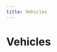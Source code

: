 ```yaml
---
title: Vehicles
---
```



# Vehicles

<div className="device-grid">
  <DeviceCard
    brand=""
    description="evNotify"
    thumbnail="/img/devices/vehicle/evnotify.jpg"
    capabilities={[]}
    requirements={[]}
    href="/docs/devices-next/vehicles/evnotify"
  />
  <DeviceCard
    brand=""
    description="Generic vehicle (without API)"
    thumbnail="/img/devices/vehicle/generic-vehicle-without-api.jpg"
    capabilities={[]}
    requirements={[]}
    href="/docs/devices-next/vehicles/generic-vehicle-without-api"
  />
  <DeviceCard
    brand=""
    description="ioBroker.bmw"
    thumbnail="/img/devices/vehicle/iobrokerbmw.jpg"
    capabilities={[]}
    requirements={[]}
    href="/docs/devices-next/vehicles/iobrokerbmw"
  />
  <DeviceCard
    brand=""
    description="ISO15118"
    thumbnail="/img/devices/vehicle/iso15118.jpg"
    capabilities={["iso151182"]}
    requirements={[]}
    href="/docs/devices-next/vehicles/iso15118"
  />
  <DeviceCard
    brand=""
    description="mg2mqtt"
    thumbnail="/img/devices/vehicle/mg2mqtt.jpg"
    capabilities={[]}
    requirements={[]}
    href="/docs/devices-next/vehicles/mg2mqtt"
  />
  <DeviceCard
    brand=""
    description="mz2mqtt"
    thumbnail="/img/devices/vehicle/mz2mqtt.jpg"
    capabilities={[]}
    requirements={[]}
    href="/docs/devices-next/vehicles/mz2mqtt"
  />
  <DeviceCard
    brand=""
    description="Open Vehicle Monitoring System"
    thumbnail="/img/devices/vehicle/open-vehicle-monitoring-system.jpg"
    capabilities={[]}
    requirements={[]}
    href="/docs/devices-next/vehicles/open-vehicle-monitoring-system"
  />
  <DeviceCard
    brand=""
    description="PSA Car Controller"
    thumbnail="/img/devices/vehicle/psa-car-controller.jpg"
    capabilities={[]}
    requirements={[]}
    href="/docs/devices-next/vehicles/psa-car-controller"
  />
  <DeviceCard
    brand=""
    description="Tesla BLE"
    thumbnail="/img/devices/vehicle/tesla-ble.jpg"
    capabilities={[]}
    requirements={[]}
    href="/docs/devices-next/vehicles/tesla-ble"
  />
  <DeviceCard
    brand=""
    description="TeslaLogger"
    thumbnail="/img/devices/vehicle/teslalogger.jpg"
    capabilities={[]}
    requirements={[]}
    href="/docs/devices-next/vehicles/teslalogger"
  />
  <DeviceCard
    brand=""
    description="TeslaMate"
    thumbnail="/img/devices/vehicle/teslamate.jpg"
    capabilities={[]}
    requirements={[]}
    href="/docs/devices-next/vehicles/teslamate"
  />
  <DeviceCard
    brand=""
    description="Tessie"
    thumbnail="/img/devices/vehicle/tessie.jpg"
    capabilities={[]}
    requirements={[]}
    href="/docs/devices-next/vehicles/tessie"
  />
  <DeviceCard
    brand=""
    description="Tronity"
    thumbnail="/img/devices/vehicle/tronity.jpg"
    capabilities={["sponsorship"]}
    requirements={[]}
    href="/docs/devices-next/vehicles/tronity"
  />
  <DeviceCard
    brand=""
    description="volvo2mqtt"
    thumbnail="/img/devices/vehicle/volvo2mqtt.jpg"
    capabilities={[]}
    requirements={[]}
    href="/docs/devices-next/vehicles/volvo2mqtt"
  />
  <DeviceCard
    brand="Aiways"
    description=""
    thumbnail="/img/devices/vehicle/aiways.jpg"
    capabilities={[]}
    requirements={[]}
    href="/docs/devices-next/vehicles/aiways"
  />
  <DeviceCard
    brand="Audi"
    description=""
    thumbnail="/img/devices/vehicle/audi.jpg"
    capabilities={[]}
    requirements={[]}
    href="/docs/devices-next/vehicles/audi"
  />
  <DeviceCard
    brand="BMW"
    description=""
    thumbnail="/img/devices/vehicle/bmw.jpg"
    capabilities={[]}
    requirements={[]}
    href="/docs/devices-next/vehicles/bmw"
  />
  <DeviceCard
    brand="Citroën"
    description=""
    thumbnail="/img/devices/vehicle/citroen.jpg"
    capabilities={[]}
    requirements={[]}
    href="/docs/devices-next/vehicles/citroen"
  />
  <DeviceCard
    brand="Dacia"
    description=""
    thumbnail="/img/devices/vehicle/dacia.jpg"
    capabilities={[]}
    requirements={[]}
    href="/docs/devices-next/vehicles/dacia"
  />
  <DeviceCard
    brand="DS"
    description=""
    thumbnail="/img/devices/vehicle/ds.jpg"
    capabilities={[]}
    requirements={[]}
    href="/docs/devices-next/vehicles/ds"
  />
  <DeviceCard
    brand="Fiat"
    description=""
    thumbnail="/img/devices/vehicle/fiat.jpg"
    capabilities={[]}
    requirements={[]}
    href="/docs/devices-next/vehicles/fiat"
  />
  <DeviceCard
    brand="Ford"
    description=""
    thumbnail="/img/devices/vehicle/ford.jpg"
    capabilities={[]}
    requirements={[]}
    href="/docs/devices-next/vehicles/ford"
  />
  <DeviceCard
    brand="Hyundai"
    description="Bluelink"
    thumbnail="/img/devices/vehicle/hyundai-bluelink.jpg"
    capabilities={[]}
    requirements={[]}
    href="/docs/devices-next/vehicles/hyundai-bluelink"
  />
  <DeviceCard
    brand="Jeep"
    description=""
    thumbnail="/img/devices/vehicle/jeep.jpg"
    capabilities={[]}
    requirements={[]}
    href="/docs/devices-next/vehicles/jeep"
  />
  <DeviceCard
    brand="Kia"
    description="Bluelink"
    thumbnail="/img/devices/vehicle/kia-bluelink.jpg"
    capabilities={[]}
    requirements={[]}
    href="/docs/devices-next/vehicles/kia-bluelink"
  />
  <DeviceCard
    brand="Mercedes-Benz"
    description=""
    thumbnail="/img/devices/vehicle/mercedes-benz.jpg"
    capabilities={[]}
    requirements={[]}
    href="/docs/devices-next/vehicles/mercedes-benz"
  />
  <DeviceCard
    brand="MG"
    description=""
    thumbnail="/img/devices/vehicle/mg.jpg"
    capabilities={[]}
    requirements={[]}
    href="/docs/devices-next/vehicles/mg"
  />
  <DeviceCard
    brand="Mini"
    description=""
    thumbnail="/img/devices/vehicle/mini.jpg"
    capabilities={[]}
    requirements={[]}
    href="/docs/devices-next/vehicles/mini"
  />
  <DeviceCard
    brand="Nissan"
    description="Ariya"
    thumbnail="/img/devices/vehicle/nissan-ariya.jpg"
    capabilities={[]}
    requirements={[]}
    href="/docs/devices-next/vehicles/nissan-ariya"
  />
  <DeviceCard
    brand="Nissan"
    description="Leaf"
    thumbnail="/img/devices/vehicle/nissan-leaf.jpg"
    capabilities={[]}
    requirements={[]}
    href="/docs/devices-next/vehicles/nissan-leaf"
  />
  <DeviceCard
    brand="Nissan"
    description="Leaf (pre 2019)"
    thumbnail="/img/devices/vehicle/nissan-leaf-pre-2019.jpg"
    capabilities={[]}
    requirements={[]}
    href="/docs/devices-next/vehicles/nissan-leaf-pre-2019"
  />
  <DeviceCard
    brand="NIU"
    description="E-Scooter"
    thumbnail="/img/devices/vehicle/niu-e-scooter.jpg"
    capabilities={[]}
    requirements={[]}
    href="/docs/devices-next/vehicles/niu-e-scooter"
  />
  <DeviceCard
    brand="Opel"
    description=""
    thumbnail="/img/devices/vehicle/opel.jpg"
    capabilities={[]}
    requirements={[]}
    href="/docs/devices-next/vehicles/opel"
  />
  <DeviceCard
    brand="Peugeot"
    description=""
    thumbnail="/img/devices/vehicle/peugeot.jpg"
    capabilities={[]}
    requirements={[]}
    href="/docs/devices-next/vehicles/peugeot"
  />
  <DeviceCard
    brand="Polestar"
    description=""
    thumbnail="/img/devices/vehicle/polestar.jpg"
    capabilities={[]}
    requirements={[]}
    href="/docs/devices-next/vehicles/polestar"
  />
  <DeviceCard
    brand="Renault"
    description=""
    thumbnail="/img/devices/vehicle/renault.jpg"
    capabilities={[]}
    requirements={[]}
    href="/docs/devices-next/vehicles/renault"
  />
  <DeviceCard
    brand="Seat"
    description="CupraConnect Gen3 (Ateca, Leon, Formentor, Tarraco)"
    thumbnail="/img/devices/vehicle/seat-cupraconnect-gen3-ateca-leon-formentor-tarraco.jpg"
    capabilities={[]}
    requirements={[]}
    href="/docs/devices-next/vehicles/seat-cupraconnect-gen3-ateca-leon-formentor-tarraco"
  />
  <DeviceCard
    brand="Seat"
    description="CupraConnect Gen4 (Born, Formentor, Tavascan)"
    thumbnail="/img/devices/vehicle/seat-cupraconnect-gen4-born-formentor-tavascan.jpg"
    capabilities={[]}
    requirements={[]}
    href="/docs/devices-next/vehicles/seat-cupraconnect-gen4-born-formentor-tavascan"
  />
  <DeviceCard
    brand="Skoda"
    description="Enyaq"
    thumbnail="/img/devices/vehicle/skoda-enyaq.jpg"
    capabilities={[]}
    requirements={[]}
    href="/docs/devices-next/vehicles/skoda-enyaq"
  />
  <DeviceCard
    brand="Smart"
    description=""
    thumbnail="/img/devices/vehicle/smart.jpg"
    capabilities={[]}
    requirements={[]}
    href="/docs/devices-next/vehicles/smart"
  />
  <DeviceCard
    brand="Smart"
    description="EQ"
    thumbnail="/img/devices/vehicle/smart-eq.jpg"
    capabilities={[]}
    requirements={[]}
    href="/docs/devices-next/vehicles/smart-eq"
  />
  <DeviceCard
    brand="Tesla"
    description=""
    thumbnail="/img/devices/vehicle/tesla.jpg"
    capabilities={[]}
    requirements={[]}
    href="/docs/devices-next/vehicles/tesla"
  />
  <DeviceCard
    brand="Toyota"
    description=""
    thumbnail="/img/devices/vehicle/toyota.jpg"
    capabilities={[]}
    requirements={[]}
    href="/docs/devices-next/vehicles/toyota"
  />
  <DeviceCard
    brand="Volkswagen"
    description="We Connect ID"
    thumbnail="/img/devices/vehicle/volkswagen-we-connect-id.jpg"
    capabilities={[]}
    requirements={[]}
    href="/docs/devices-next/vehicles/volkswagen-we-connect-id"
  />
  <DeviceCard
    brand="Volvo"
    description=""
    thumbnail="/img/devices/vehicle/volvo.jpg"
    capabilities={[]}
    requirements={[]}
    href="/docs/devices-next/vehicles/volvo"
  />
  <DeviceCard
    brand="Zero Motorcycles"
    description=""
    thumbnail="/img/devices/vehicle/zero-motorcycles.jpg"
    capabilities={[]}
    requirements={[]}
    href="/docs/devices-next/vehicles/zero-motorcycles"
  />
</div>
